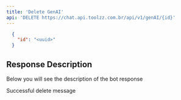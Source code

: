 ```yaml
---
title: 'Delete GenAI'
api: 'DELETE https://chat.api.toolzz.com.br/api/v1/genAI/{id}'
---
```


<RequestExample>

```json Payload Example
  {
    "id": "<uuid>"
  }
```
</RequestExample>

## Response Description 
Below you will see the description of the bot response

<ResponseField name="message" type="string" required>
  Successful delete message
</ResponseField>